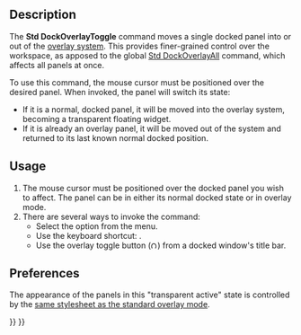 <languages/>

{{Docnav
|[[Std_DockOverlayTransparentAll|DockOverlayTransparentAll]]
|[[Std_DockOverlayToggleTransparent|DockOverlayToggleTransparent]]
|[[Std_View_Menu|Std View Menu]]
|IconL=
|IconR=
|IconC=Freecad.svg
}}

{{GuiCommand
|Name=Std DockOverlayToggle
|MenuLocation=View → Dock panel overlay → Toggle overlay
|Workbenches=All
|Shortcut={{KEY|F3}}
|Version=1.0
|SeeAlso=[[Std_DockOverlayAll]], [[Std_DockOverlayToggleTransparent]]
}}

==Description==

The '''Std DockOverlayToggle''' command moves a single docked panel into or out of the [[Std_DockOverlayAll|overlay system]]. This provides finer-grained control over the workspace, as apposed to the global [[Std_DockOverlayAll|Std DockOverlayAll]] command, which affects all panels at once.

To use this command, the mouse cursor must be positioned over the desired panel. When invoked, the panel will switch its state:
* If it is a normal, docked panel, it will be moved into the overlay system, becoming a transparent floating widget.
* If it is already an overlay panel, it will be moved out of the system and returned to its last known normal docked position.

==Usage==

# The mouse cursor must be positioned over the docked panel you wish to affect. The panel can be in either its normal docked state or in overlay mode.
# There are several ways to invoke the command:
#* Select the {{MenuCommand|View → Dock panel overlay → Toggle overlay}} option from the menu.
#* Use the keyboard shortcut: {{KEY|F3}}.
#* Use the overlay toggle button ([[File:Overlay.svg|12x12px]]) from a docked window's title bar.

==Preferences==

The appearance of the panels in this "transparent active" state is controlled by the [[Std_DockOverlayAll#Preferences|same stylesheet as the standard overlay mode]].


{{Docnav
|[[Std_DockOverlayTransparentAll|DockOverlayTransparentAll]]
|[[Std_DockOverlayToggleTransparent|DockOverlayToggleTransparent]]
|[[Std_View_Menu|Std View Menu]]
|IconL=
|IconR=
|IconC=Freecad.svg
}}

{{Std_Base_navi{{#translation:}}}}
{{Userdocnavi{{#translation:}}}}